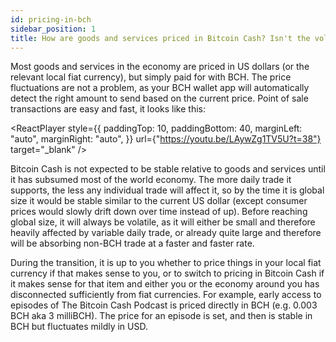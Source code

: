 ```yaml
---
id: pricing-in-bch
sidebar_position: 1
title: How are goods and services priced in Bitcoin Cash? Isn't the volatilty a problem?
---
```



Most goods and services in the economy are priced in US dollars (or the relevant local fiat currency), but simply paid for with BCH. The price fluctuations are not a problem, as your BCH wallet app will automatically detect the right amount to send based on the current price. Point of sale transactions are easy and fast, it looks like this:

<ReactPlayer
  style={{
    paddingTop: 10,
    paddingBottom: 40,
    marginLeft: "auto",
    marginRight: "auto",
  }}
  url={"https://youtu.be/LAywZg1TV5U?t=38"}
  target="_blank"
/>

Bitcoin Cash is not expected to be stable relative to goods and services until it has subsumed most of the world economy. The more daily trade it supports, the less any individual trade will affect it, so by the time it is global size it would be stable similar to the current US dollar (except consumer prices would slowly drift down over time instead of up). Before reaching global size, it will always be volatile, as it will either be small and therefore heavily affected by variable daily trade, or already quite large and therefore will be absorbing non-BCH trade at a faster and faster rate.

During the transition, it is up to you whether to price things in your local fiat currency if that makes sense to you, or to switch to pricing in Bitcoin Cash if it makes sense for that item and either you or the economy around you has disconnected sufficiently from fiat currencies. For example, early access to episodes of The Bitcoin Cash Podcast is priced directly in BCH (e.g. 0.003 BCH aka 3 milliBCH). The price for an episode is set, and then is stable in BCH but fluctuates mildly in USD.
